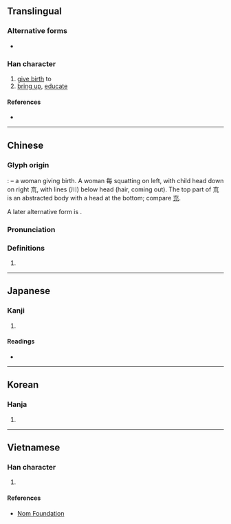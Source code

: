 {{character info/new}}
{{also|育}}
==Translingual==

===Alternative forms===
* {{l|mul|育}}

===Han character===
{{Han char|rn=80|rad=毋|as=09|sn=13|four=80513|canj=OYYIU|ids=⿰每㐬}}

# [[give birth]] to
# [[bring up]], [[educate]]

====References====
* {{Han ref|kx=0590.060|dkj=16740|dj=0982.020|hdz=42384.040|uh=6BD3|ud=27603|bh=B7B6|bd=47030}}

----

==Chinese==
{{zh-forms}}

===Glyph origin===
{{Han etym}}
{{liushu|p}}: {{Han compound|每|㐬|liushu=p}} – a woman giving birth. A woman 每 squatting on left, with child head down on right 㐬, with lines (川) below head (hair, coming out). The top part of 㐬 is an abstracted body with a head at the bottom; compare [[充]].

A later alternative form is {{l|zh|育}}.

===Pronunciation===
{{zh-pron
|m=yù
|c=juk1,juk6
|h=pfs=
|md=
|mn=io̍k
|w=
|mc=y
|oc=y
|cat=
}}

===Definitions===
{{zh-hanzi}}

# {{rfdef|lang=zh}}

----

==Japanese==

===Kanji===
{{ja-kanji|grade=|rs=毋09}}

# {{defn|lang=ja|sort=毋09}}

====Readings====
* {{ja-readings|on=[[いく]] (iku)|kun=[[そだてる]] (sodateru)}}

----

==Korean==

===Hanja===
{{ko-hanja|hangeul=육|eumhun=|rv=yuk|mr=yuk|y=yuk}}

# {{defn|lang=ko|sort=毋09}}

----

==Vietnamese==

===Han character===
{{vi-readings|rs=毋09| hanviet = dục}}

# {{defn|lang=vi|sort=毋09}}

====References====
*[http://nomfoundation.org/common/nom_details.php?codepoint=6bd3 Nom Foundation]